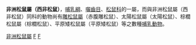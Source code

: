 {{Automatic taxobox
| taxon = Funisciurus
| authority = Trouessart, 1880
}}

'''非洲松鼠屬（西非松鼠）'''，[[哺乳綱|哺乳綱]]、[[囓齒目|囓齒目]]、[[松鼠科|松鼠科]]的一屬，而與非洲松鼠屬（西非松鼠）同科的動物尚有[[雕松鼠屬|雕松鼠屬]]（赤腹雕松鼠）、太陽松鼠屬（太陽松鼠）、棕櫚松鼠屬（棕櫚松鼠）、平原矮松鼠屬（平原矮松鼠）等之數種[[哺乳動物|哺乳動物]]。

{{Sciuridae-stub}}
{{taxonbar}}
[[Category:非洲松鼠屬|]]
[[Category:松鼠科|F]]
[[Category:1880年描述的分类群|F]]
